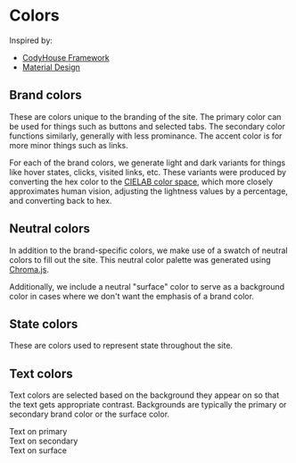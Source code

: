 

<style>{`
    .text-demo {
        display: flex;
        gap: 20px;
    }

    .text-display {
        align-items: center;
        border-radius: 5px;
        box-shadow: 0px 1px 6px 0px var(--color-black);
        display: flex;
        justify-content: center;
        padding: 10px;
    }

    .text-display-primary {
        background: var(--color-primary);
        color: var(--color-text-on-primary);
    }

    .text-display-secondary {
        background: var(--color-secondary);
        color: var(--color-text-on-secondary);
    }

    .text-display-surface {
        background: var(--color-surface);
        color: var(--color-text-on-surface);
    }
`}</style>

<Meta title="Design fundamentals/Colors" />

<h1>Colors</h1>
<p>Inspired by:</p>
<ul>
    <li><a href="https://medium.com/codyhouse/create-your-design-system-part-3-colors-798e4729921f">CodyHouse Framework</a></li>
    <li><a href="https://material.io/design/color/the-color-system.html#color-theme-creation">Material Design</a></li>
</ul>

<h2>Brand colors</h2>
<p>
    These are colors unique to the branding of the site. The primary color can be used for things such as buttons and selected tabs. The secondary color functions similarly, generally with less prominance. The accent color is for more minor things such as links. 
</p>
<p>
    For each of the brand colors, we generate light and dark variants for things like hover states, clicks, visited links, etc. These variants were produced by converting the hex color to the <a href="https://en.wikipedia.org/wiki/CIELAB_color_space">CIELAB color space</a>, which more closely approximates human vision, adjusting the lightness values by a percentage, and converting back to hex.
</p>

<ColorPalette>
    <ColorItem
        title="Primary"
        subtitle="15% lightness variations"
        colors={{
            "Primary (light)": computedStyles.getPropertyValue('--color-primary-light'),
            "Primary": computedStyles.getPropertyValue('--color-primary'),
            "Primary (dark)": computedStyles.getPropertyValue('--color-primary-dark')
        }}
    />
    <ColorItem
        title="Secondary"
        subtitle="25% lightness variations for darker tones"
        colors={{
            "Secondary (light)": computedStyles.getPropertyValue('--color-secondary-light'),
            "Secondary": computedStyles.getPropertyValue('--color-secondary'),
            "Secondary (dark)": computedStyles.getPropertyValue('--color-secondary-dark')
        }}
    />
    <ColorItem
        title="Accent"
        subtitle="15% lightness variations"
        colors={{
            "Accent (light)": computedStyles.getPropertyValue('--color-accent-light'),
            "Accent": computedStyles.getPropertyValue('--color-accent'),
            "Accent (dark)": computedStyles.getPropertyValue('--color-accent-dark')
        }}
    />
</ColorPalette>

<h2>Neutral colors</h2>
<p>
    In addition to the brand-specific colors, we make use of a swatch of neutral colors to fill out the site. This neutral color palette was generated using <a href="https://gka.github.io/palettes/#/8|s|111111,ffffff|ffffe0,ff005e,93003a|1|1">Chroma.js</a>.
</p>
<p>
    Additionally, we include a neutral "surface" color to serve as a background color in cases where we don't want the emphasis of a brand color.
</p>
<ColorPalette>
    <ColorItem
        title="Neutral"
        colors={{
            "Black": computedStyles.getPropertyValue('--color-black'),
            "Gray 1": computedStyles.getPropertyValue('--color-gray-1'),
            "Gray 2": computedStyles.getPropertyValue('--color-gray-2'),
            "Gray 3": computedStyles.getPropertyValue('--color-gray-3'),
            "Gray 4": computedStyles.getPropertyValue('--color-gray-4'),
            "Gray 5": computedStyles.getPropertyValue('--color-gray-5'),
            "Gray 6": computedStyles.getPropertyValue('--color-gray-6'),
            "White": computedStyles.getPropertyValue('--color-white')
        }}
    />
    <ColorItem
        title="Surface"
        colors={{
            "": computedStyles.getPropertyValue('--color-surface')
        }}
    />
</ColorPalette>


<h2>State colors</h2>
<p>
    These are colors used to represent state throughout the site.
</p>
<ColorPalette>
    <ColorItem
        title="Success"
        colors={{
            "": computedStyles.getPropertyValue('--color-success')
        }}
    />
    <ColorItem
        title="Error"
        colors={{
            "": computedStyles.getPropertyValue('--color-error')
        }}
    />
    <ColorItem
        title="Focus"
        colors={{
            "": computedStyles.getPropertyValue('--color-focus')
        }}
    />
</ColorPalette>

<h2>Text colors</h2>
<p>
    Text colors are selected based on the background they appear on so that the text gets appropriate contrast. Backgrounds are typically the primary or secondary brand color or the surface color.
</p>

<div class="text-demo">
    <div class="text-display text-display-primary">
        Text on primary
    </div>
    <div class="text-display text-display-secondary">
        Text on secondary
    </div>
    <div class="text-display text-display-surface">
        Text on surface
    </div>
</div>